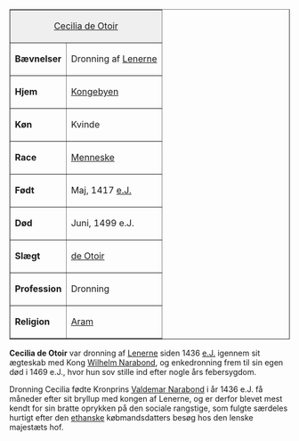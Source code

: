 {{title:Cecilia de Otoir}}
{{author:Laura Holmegaard}}
{{timestamp:2009-10-03T18:41:23Z}}
{{copyright:Cecilia de Otoir}}
<table border=1 cellpadding=2 cellspacing=0 align=right style="margin-left:1em">
<tr valign=top><td style="background:#efefef;" colspan=2 align=center>[[Cecilia de Otoir]]
<tr valign=top><td>'''Bævnelser'''<td>Dronning af [[Lenerne]]
<tr valign=top><td>'''Hjem'''<td>[[Kongebyen]]
<tr valign=top><td>'''Køn'''<td>Kvinde
<tr valign=top><td>'''Race'''<td>[[Menneske]]
<tr valign=top><td>'''Født'''<td>Maj, 1417 [[e.J.]]
<tr valign=top><td>'''Død'''<td>Juni, 1499 e.J.
<tr valign=top><td>'''Slægt'''<td>[[de Otoir]]
<tr valign=top><td>'''Profession'''<td>Dronning
<tr valign=top><td>'''Religion'''<td>[[Aram]]
</table>
'''Cecilia de Otoir''' var dronning af [[Lenerne]] siden 1436 [[e.J.]] igennem sit ægteskab med Kong [[Wilhelm Narabond]], og enkedronning frem til sin egen død i 1469 e.J., hvor hun sov stille ind efter nogle års febersygdom.

Dronning Cecilia fødte Kronprins [[Valdemar Narabond]] i år 1436 e.J. få måneder efter sit bryllup med kongen af Lenerne, og er derfor blevet mest kendt for sin bratte oprykken på den sociale rangstige, som fulgte særdeles hurtigt efter den [[ethansk|ethanske]] købmandsdatters besøg hos den lenske majestæts hof.